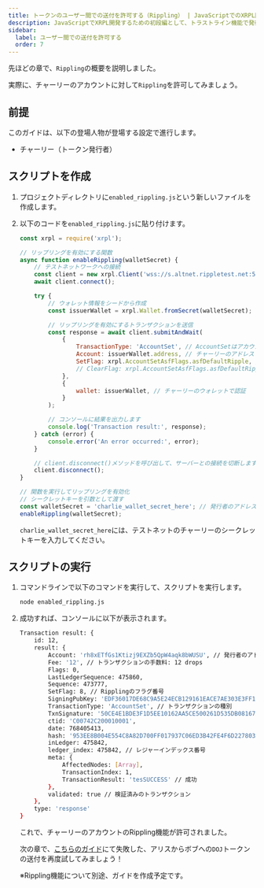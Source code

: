 ```yaml
---
title: トークンのユーザー間での送付を許可する（Rippling） | JavaScriptでのXRPL開発初段編
description: JavaScriptでXRPL開発するための初段編として、トラストライン機能で発行したトークンのユーザ間での送付を許可する方法と仕組みに紹介しています。
sidebar:
  label: ユーザー間での送付を許可する
  order: 7
---
```



先ほどの章で、`Rippling`の概要を説明しました。

実際に、チャーリーのアカウントに対して`Rippling`を許可してみましょう。

## 前提

このガイドは、以下の登場人物が登場する設定で進行します。

- チャーリー（トークン発行者）

## スクリプトを作成

<Steps>

1. プロジェクトディレクトリに`enabled_rippling.js`という新しいファイルを作成します。
2. 以下のコードを`enabled_rippling.js`に貼り付けます。

    ```javascript
    const xrpl = require('xrpl');

    // リップリングを有効にする関数
    async function enableRippling(walletSecret) {
        // テストネットワークへの接続
        const client = new xrpl.Client('wss://s.altnet.rippletest.net:51233');
        await client.connect();

        try {
            // ウォレット情報をシードから作成
            const issuerWallet = xrpl.Wallet.fromSecret(walletSecret);

            // リップリングを有効にするトランザクションを送信
            const response = await client.submitAndWait(
                {
                    TransactionType: 'AccountSet', // AccountSetはアカウント情報を修正するトランザクションです
                    Account: issuerWallet.address, // チャーリーのアドレス
                    SetFlag: xrpl.AccountSetAsfFlags.asfDefaultRipple, // Ripplingを許可する
                    // ClearFlag: xrpl.AccountSetAsfFlags.asfDefaultRipple, // クリアする場合
                },
                {
                    wallet: issuerWallet, // チャーリーのウォレットで認証
                }
            );

            // コンソールに結果を出力します
            console.log('Transaction result:', response);
        } catch (error) {
            console.error('An error occurred:', error);
        }

        // client.disconnect()メソッドを呼び出して、サーバーとの接続を切断します
        client.disconnect();
    }

    // 関数を実行してリップリングを有効化
    // シークレットキーを引数として渡す
    const walletSecret = 'charlie_wallet_secret_here'; // 発行者のアドレスを設定（チャーリー）
    enableRippling(walletSecret);
    ```

    `charlie_wallet_secret_here`には、テストネットのチャーリーのシークレットキーを入力してください。
</Steps>

## スクリプトの実行

<Steps>

1. コマンドラインで以下のコマンドを実行して、スクリプトを実行します。

    ```bash
    node enabled_rippling.js
    ```

2. 成功すれば、コンソールに以下が表示されます。
    ```bash
    Transaction result: {
        id: 12,
        result: {
            Account: 'rh8xETfGs1Ktizj9EXZb5QpW4aqk8bWUSU', // 発行者のアドレス（チャーリー）
            Fee: '12', // トランザクションの手数料: 12 drops
            Flags: 0,
            LastLedgerSequence: 475860,
            Sequence: 473777,
            SetFlag: 8, // Ripplingのフラグ番号
            SigningPubKey: 'EDF36017DE68C9A5E24ECB129161EACE7AE303E3FF151FF71E1160B0EEA6B8074F',
            TransactionType: 'AccountSet', // トランザクションの種別
            TxnSignature: '50CE4E1BDE3F1D5EE10162AA5CE500261D535DB08167AB49281C8C5A41C7EEBB1FE7E5597E30CF575FE8C030B4D10AAD78CD3FC21F7BDD27285FCC138539DE04',
            ctid: 'C00742C200010001',
            date: 768405413,
            hash: '953EE8B004E554C8A82D700FF017937C06ED3B42FE4F6D227803A16E83247F31', // ハッシュ値
            inLedger: 475842,
            ledger_index: 475842, // レジャーインデックス番号
            meta: {
                AffectedNodes: [Array],
                TransactionIndex: 1,
                TransactionResult: 'tesSUCCESS' // 成功
            },
            validated: true // 検証済みのトランザクション
        },
        type: 'response'
    }
    ```

    これで、チャーリーのアカウントのRippling機能が許可されました。

    次の章で、[こちらのガイド](/beginners/javascript/failure-payment/)にて失敗した、アリスからボブへの`DOJ`トークンの送付を再度試してみましょう！

    ※Rippling機能について別途、ガイドを作成予定です。
</Steps>


